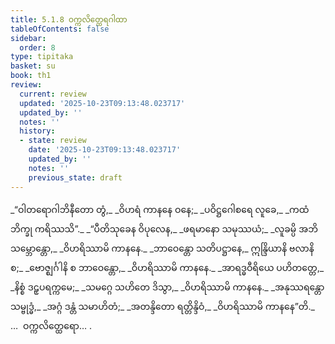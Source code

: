 ```yaml
---
title: 5.1.8 ဝက္ကလိတ္ထေရဂါထာ
tableOfContents: false
sidebar:
  order: 8
type: tipitaka
basket: su
book: th1
review:
  current: review
  updated: '2025-10-23T09:13:48.023717'
  updated_by: ''
  notes: ''
  history:
  - state: review
    date: '2025-10-23T09:13:48.023717'
    updated_by: ''
    notes: ''
    previous_state: draft
---
```



<ReviewStatus review={frontmatter.review} showDetails={true} />

<HypothesisAnnotation frontmatter={frontmatter} />

<DynamicBreadcrumb />

<Division number="350" book="th1" e="ch" v="19" p="278">

<Paragraph number="609" type="verses" book="th1">
_“ဝါတရောဂါဘိနီတော တွံ,_  
_ဝိဟရံ ကာနနေ ဝနေ;_  
_ပဝိဋ္ဌဂေါစရေ လူခေ,_  
_ကထံ ဘိက္ခု ကရိဿသိ”._  

</Paragraph>

</Division>
<Division number="351" book="th1" e="ch" v="19" p="278">

<Paragraph number="610" type="verses" book="th1">
_“ပီတိသုခေန ဝိပုလေန,_  
_ဖရမာနော သမုဿယံ;_  
_လူခမ္ပိ အဘိသမ္ဘောန္တော,_  
_ဝိဟရိဿာမိ ကာနနေ._  

</Paragraph>

</Division>
<Division number="352" book="th1" e="ch" v="19" p="278">

<Paragraph number="611" type="verses" book="th1">
_ဘာဝေန္တော သတိပဋ္ဌာနေ,_  
ဣန္ဒြိယာနိ ဗလာနိ စ;_  
_ဗောဇ္ဈင်္ဂါနိ စ ဘာဝေန္တော,_  
_ဝိဟရိဿာမိ ကာနနေ._  

</Paragraph>

</Division>
<Division number="353" book="th1" e="ch" v="19" p="278">

<Paragraph number="612" type="verses" book="th1">
_အာရဒ္ဓဝီရိယေ ပဟိတတ္တေ,_  
_နိစ္စံ ဒဠှပရက္ကမေ;_  
_သမဂ္ဂေ သဟိတေ ဒိသွာ,_  
_ဝိဟရိဿာမိ ကာနနေ._  

</Paragraph>

</Division>
<Division number="354" book="th1" e="ch" v="19" p="278">

<Paragraph number="613" type="verses" book="th1">
_အနုဿရန္တော သမ္ဗုဒ္ဓံ,_  
_အဂ္ဂံ ဒန္တံ သမာဟိတံ;_  
_အတန္ဒိတော ရတ္တိန္ဒိဝံ,_  
_ဝိဟရိဿာမိ ကာနနေ”တိ._  


</Paragraph>
</Division>

<Paragraph number="614" type="center" book="th1">
…  ဝက္ကလိတ္ထေရော… .
</Paragraph>
